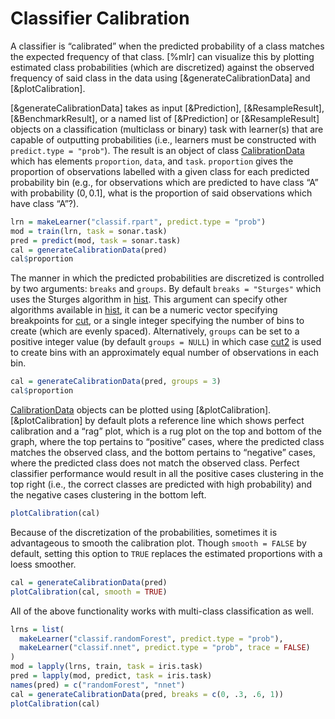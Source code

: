 # Classifier Calibration

A classifier is "calibrated" when the predicted probability of a class matches the expected
frequency of that class. [%mlr] can visualize this by plotting estimated class probabilities
(which are discretized) against the observed frequency of said class in the data using
[&generateCalibrationData] and [&plotCalibration].

[&generateCalibrationData] takes as input [&Prediction], [&ResampleResult], [&BenchmarkResult],
or a named list of [&Prediction] or [&ResampleResult] objects on a classification (multiclass
or binary) task with learner(s) that are capable of outputting probabilities (i.e., learners
must be constructed with `predict.type = "prob"`). The result is an object of class
[CalibrationData](&generateCalibrationData) which has elements `proportion`, `data`, and
`task`. `proportion` gives the proportion of observations labelled with a given class for
each predicted probability bin (e.g., for observations which are predicted to have class "A"
with probability $(0, 0.1]$, what is the proportion of said observations which have class "A"?).


```r
lrn = makeLearner("classif.rpart", predict.type = "prob")
mod = train(lrn, task = sonar.task)
pred = predict(mod, task = sonar.task)
cal = generateCalibrationData(pred)
cal$proportion
```

The manner in which the predicted probabilities are discretized is controlled by two arguments:
`breaks` and `groups`. By default `breaks = "Sturges"` which uses the Sturges algorithm in
[hist](&graphics::hist). This argument can specify other algorithms available in
[hist](&graphics::hist), it can be a numeric vector specifying breakpoints for [cut](&base::cut),
or a single integer specifying the number of bins to create (which are evenly spaced).
Alternatively, `groups` can be set to a positive integer value (by default `groups = NULL`)
in which case [cut2](&Hmisc::cut2) is used to create bins with an approximately equal number
of observations in each bin.

```r
cal = generateCalibrationData(pred, groups = 3)
cal$proportion
```

[CalibrationData](&generateCalibrationData) objects can be plotted using [&plotCalibration].
[&plotCalibration] by default plots a reference line which shows perfect calibration and a
"rag" plot, which is a rug plot on the top and bottom of the graph, where the top pertains
to "positive" cases, where the predicted class matches the observed class, and the bottom
pertains to "negative" cases, where the predicted class does not match the observed class.
Perfect classifier performance would result in all the positive cases clustering in the top
right (i.e., the correct classes are predicted with high probability) and the negative cases
clustering in the bottom left.

```r
plotCalibration(cal)
```

Because of the discretization of the probabilities, sometimes it is advantageous to smooth
the calibration plot. Though `smooth = FALSE` by default, setting this option to `TRUE`
replaces the estimated proportions with a loess smoother.

```r
cal = generateCalibrationData(pred)
plotCalibration(cal, smooth = TRUE)
```

All of the above functionality works with multi-class classification as well.

```r
lrns = list(
  makeLearner("classif.randomForest", predict.type = "prob"),
  makeLearner("classif.nnet", predict.type = "prob", trace = FALSE)
)
mod = lapply(lrns, train, task = iris.task)
pred = lapply(mod, predict, task = iris.task)
names(pred) = c("randomForest", "nnet")
cal = generateCalibrationData(pred, breaks = c(0, .3, .6, 1))
plotCalibration(cal)
```
